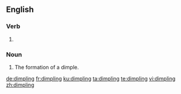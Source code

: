 ==English==

===Verb===
{{head|en|present participle}}

# {{present participle of|dimple|lang=en}}

===Noun===
{{en-noun}}

# The formation of a dimple.

[[de:dimpling]]
[[fr:dimpling]]
[[ku:dimpling]]
[[ta:dimpling]]
[[te:dimpling]]
[[vi:dimpling]]
[[zh:dimpling]]